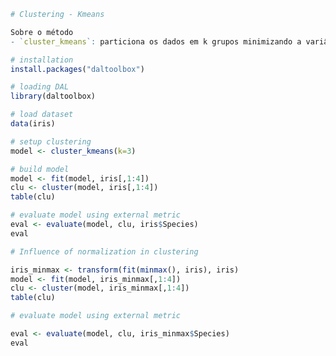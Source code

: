 
```r
# Clustering - Kmeans

Sobre o método
- `cluster_kmeans`: particiona os dados em k grupos minimizando a variância intra-cluster. Sensível à escala; normalização pode melhorar os resultados.

# installation 
install.packages("daltoolbox")

# loading DAL
library(daltoolbox)  
```

```r
# load dataset
data(iris)
```

```r
# setup clustering
model <- cluster_kmeans(k=3)
```

```r
# build model
model <- fit(model, iris[,1:4])
clu <- cluster(model, iris[,1:4])
table(clu)
```

```r
# evaluate model using external metric
eval <- evaluate(model, clu, iris$Species)
eval
```


```r
# Influence of normalization in clustering

iris_minmax <- transform(fit(minmax(), iris), iris)
model <- fit(model, iris_minmax[,1:4])
clu <- cluster(model, iris_minmax[,1:4])
table(clu)
```

```r
# evaluate model using external metric

eval <- evaluate(model, clu, iris_minmax$Species)
eval
```

